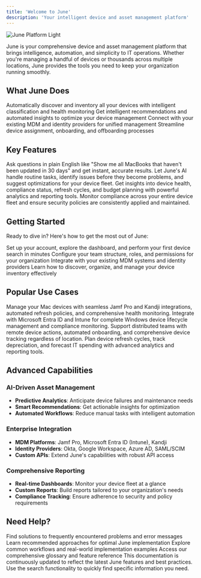 ```yaml
---
title: 'Welcome to June'
description: 'Your intelligent device and asset management platform'
---
```


<img
  src="/images/hero-dark.png"
  alt="June Platform Light"
/>

June is your comprehensive device and asset management platform that brings intelligence, automation, and simplicity to IT operations. Whether you're managing a handful of devices or thousands across multiple locations, June provides the tools you need to keep your organization running smoothly.

## What June Does

<CardGroup cols={2}>
  <Card
    title="Smart Device Discovery"
    icon="magnifying-glass"
    href="/device-management/asset-discovery"
  >
    Automatically discover and inventory all your devices with intelligent classification and health monitoring
  </Card>
  <Card
    title="AI-Powered Insights"
    icon="sparkles"
    href="/ai-features/ai-insights"
  >
    Get intelligent recommendations and automated insights to optimize your device management
  </Card>
  <Card
    title="Seamless Integrations"
    icon="plug"
    href="/integrations/mdm-integrations"
  >
    Connect with your existing MDM and identity providers for unified management
  </Card>
  <Card
    title="Employee Lifecycle"
    icon="users"
    href="/employee-management/employee-onboarding"
  >
    Streamline device assignment, onboarding, and offboarding processes
  </Card>
</CardGroup>

## Key Features

<CardGroup cols={2}>
  <Card title="Natural Language Search" icon="search">
    Ask questions in plain English like "Show me all MacBooks that haven't been updated in 30 days" and get instant, accurate results.
  </Card>
  <Card title="Smart Automation" icon="bot">
    Let June's AI handle routine tasks, identify issues before they become problems, and suggest optimizations for your device fleet.
  </Card>
  <Card title="Comprehensive Reporting" icon="bar-chart-3">
    Get insights into device health, compliance status, refresh cycles, and budget planning with powerful analytics and reporting tools.
  </Card>
  <Card title="Security & Compliance" icon="shield-check">
    Monitor compliance across your entire device fleet and ensure security policies are consistently applied and maintained.
  </Card>
</CardGroup>

## Getting Started

Ready to dive in? Here's how to get the most out of June:

<CardGroup cols={2}>
  <Card
    title="Quick Start Guide"
    icon="rocket"
    href="/getting-started/quick-start"
  >
    Set up your account, explore the dashboard, and perform your first device search in minutes
  </Card>
  <Card
    title="Organization Setup"
    icon="building"
    href="/getting-started/organization-setup"
  >
    Configure your team structure, roles, and permissions for your organization
  </Card>
  <Card
    title="Connect Your Systems"
    icon="link"
    href="/integrations/mdm-integrations"
  >
    Integrate with your existing MDM systems and identity providers
  </Card>
  <Card
    title="Device Management"
    icon="desktop"
    href="/device-management/asset-discovery"
  >
    Learn how to discover, organize, and manage your device inventory effectively
  </Card>
</CardGroup>

## Popular Use Cases

<AccordionGroup>
  <Accordion icon="laptop" title="Mac Fleet Management">
    Manage your Mac devices with seamless Jamf Pro and Kandji integrations, automated refresh policies, and comprehensive health monitoring.
  </Accordion>
  
  <Accordion icon="microsoft" title="Windows Device Management">
    Integrate with Microsoft Entra ID and Intune for complete Windows device lifecycle management and compliance monitoring.
  </Accordion>
  
  <Accordion icon="building-shield" title="Remote Workforce Support">
    Support distributed teams with remote device actions, automated onboarding, and comprehensive device tracking regardless of location.
  </Accordion>
  
  <Accordion icon="chart-line" title="Budget Planning & Forecasting">
    Plan device refresh cycles, track depreciation, and forecast IT spending with advanced analytics and reporting tools.
  </Accordion>
</AccordionGroup>

## Advanced Capabilities

### AI-Driven Asset Management
- **Predictive Analytics**: Anticipate device failures and maintenance needs
- **Smart Recommendations**: Get actionable insights for optimization
- **Automated Workflows**: Reduce manual tasks with intelligent automation

### Enterprise Integration
- **MDM Platforms**: Jamf Pro, Microsoft Entra ID (Intune), Kandji
- **Identity Providers**: Okta, Google Workspace, Azure AD, SAML/SCIM
- **Custom APIs**: Extend June's capabilities with robust API access

### Comprehensive Reporting
- **Real-time Dashboards**: Monitor your device fleet at a glance
- **Custom Reports**: Build reports tailored to your organization's needs
- **Compliance Tracking**: Ensure adherence to security and policy requirements

## Need Help?

<CardGroup cols={2}>
  <Card
    title="Common Issues"
    icon="circle-question"
    href="/troubleshooting/common-issues"
  >
    Find solutions to frequently encountered problems and error messages
  </Card>
  <Card
    title="Best Practices"
    icon="star"
    href="/best-practices/organizational-setup"
  >
    Learn recommended approaches for optimal June implementation
  </Card>
  <Card
    title="Workflows & Use Cases"
    icon="workflow"
    href="/workflows/common-workflows"
  >
    Explore common workflows and real-world implementation examples
  </Card>
  <Card
    title="Reference Guide"
    icon="book"
    href="/reference/glossary"
  >
    Access our comprehensive glossary and feature reference
  </Card>
</CardGroup>

<Note>
This documentation is continuously updated to reflect the latest June features and best practices. Use the search functionality to quickly find specific information you need.
</Note>
